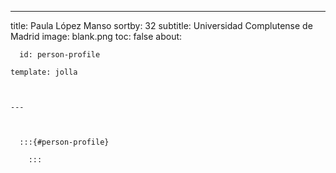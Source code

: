 ---
title: Paula López Manso
sortby: 32
subtitle: Universidad Complutense de Madrid
image: blank.png
toc: false
about:

      id: person-profile

    template: jolla

    

    ---

      

      :::{#person-profile}

        :::

